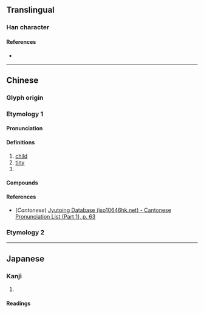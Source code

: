 {{character info}}
==Translingual==

===Han character===
{{Han char|rn=9|rad=人|as=04|sn=6|four=|canj=OFH|ids=⿰亻少}}

====References====
* {{Han ref|kx=0094.070|dkj=00399|dj=0199.130|hdz=10121.060|uh=4EEF|ud=20207}}

----

==Chinese==
{{zh-forms}}

===Glyph origin===
{{Han etym}}

===Etymology 1===

====Pronunciation====
{{zh-pron
|m=chào
|c=caau3
|mc=y
|oc=y
|ma=
|cat=n,a
}}

====Definitions====
{{zh-hanzi}}

# [[child]]
# [[tiny]]
# {{zh-alt-form|㑳|[[stubborn]]}}

====Compounds====
{{zh-der|仯偳}}

====References====
* (''Cantonese'') [http://www.iso10646hk.net/jp/document/download.jsp Jyutping Database (iso10646hk.net) - Cantonese Pronunciation List (Part 1), p. 63]

===Etymology 2===
{{zh-see|眇|v}}

----

==Japanese==

===Kanji===
{{ja-kanji|grade=|rs=人04}}

# {{rfdef|ja|sort=人04}}

====Readings====
{{ja-readings
|goon=しょう<せう, みょう<めう
|kanon=そう<さう, びょう<べう
|kun=さいさま, ちい-さい
}}